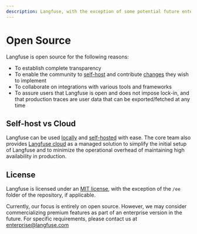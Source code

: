 ```yaml
---
description: Langfuse, with the exception of some potential future enterprise features, is open source and licensed under MIT.
---
```


# Open Source

Langfuse is open source for the following reasons:

- To establish complete transparency
- To enable the community to [self-host](/docs/deployment/self-host) and contribute [changes](/issue) they wish to implement
- To collaborate on integrations with various tools and frameworks
- To assure users that Langfuse is open and does not impose lock-in, and that production traces are user data that can be exported/fetched at any time

## Self-host vs Cloud

Langfuse can be used [locally](/docs/deployment/local) and [self-hosted](/docs/deployment/self-host) with ease. The core team also provides [Langfuse cloud](/docs/deployment/cloud) as a managed solution to simplify the initial setup of Langfuse and to minimize the operational overhead of maintaining high availability in production.

## License

Langfuse is licensed under an [MIT license](https://github.com/langfuse/langfuse/blob/main/LICENSE), with the exception of the `/ee` folder of the repository, if applicable.

Currently, our focus is entirely on open source. However, we may consider commercializing premium features as part of an enterprise version in the future. For specific requirements, please contact us at enterprise@langfuse.com
